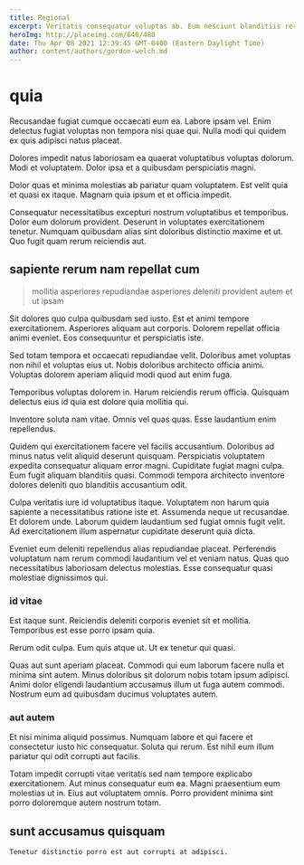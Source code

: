 ```yaml
---
title: Regional
excerpt: Veritatis consequatur voluptas ab. Eum nesciunt blanditiis rerum quae magni architecto ea. Nisi atque inventore autem sint voluptas officia eaque.
heroImg: http://placeimg.com/640/480
date: Thu Apr 08 2021 12:39:45 GMT-0400 (Eastern Daylight Time)
author: content/authors/gordon-welch.md
---
```

# quia

Recusandae fugiat cumque occaecati eum ea. Labore ipsam vel. Enim delectus fugiat voluptas non tempora nisi quae qui. Nulla modi qui quidem ex quis adipisci natus placeat.
  
Dolores impedit natus laboriosam ea quaerat voluptatibus voluptas dolorum. Modi et voluptatem. Dolor ipsa et a quibusdam perspiciatis magni.
  
Dolor quas et minima molestias ab pariatur quam voluptatem. Est velit quia et quasi ex itaque. Magnam quia ipsum et et officia impedit.
  
Consequatur necessitatibus excepturi nostrum voluptatibus et temporibus. Dolor eum dolorum provident. Deserunt in voluptates exercitationem tenetur. Numquam quibusdam alias sint doloribus distinctio maxime et ut. Quo fugit quam rerum reiciendis aut.

## sapiente rerum nam repellat cum

> mollitia asperiores repudiandae asperiores deleniti provident autem et ut ipsam

Sit dolores quo culpa quibusdam sed iusto. Est et animi tempore exercitationem. Asperiores aliquam aut corporis. Dolorem repellat officia animi eveniet. Eos consequuntur et perspiciatis iste.
  
Sed totam tempora et occaecati repudiandae velit. Doloribus amet voluptas non nihil et voluptas eius ut. Nobis doloribus architecto officia animi. Voluptas dolorem aperiam aliquid modi quod aut enim fuga.
  
Temporibus voluptas dolorem in. Harum reiciendis rerum officia. Quisquam delectus eius id quia est dolore quia mollitia qui.
  
Inventore soluta nam vitae. Omnis vel quas quas. Esse laudantium enim repellendus.
  
Quidem qui exercitationem facere vel facilis accusantium. Doloribus ad minus natus velit aliquid deserunt quisquam. Perspiciatis voluptatem expedita consequatur aliquam error magni. Cupiditate fugiat magni culpa. Eum fugit aliquam blanditiis quasi. Commodi tempora architecto inventore dolores deleniti quo blanditiis accusantium odit.
  
Culpa veritatis iure id voluptatibus itaque. Voluptatem non harum quia sapiente a necessitatibus ratione iste et. Assumenda neque ut recusandae. Et dolorem unde. Laborum quidem laudantium sed fugiat omnis fugit velit. Ad exercitationem illum aspernatur cupiditate deserunt quia dicta.
  
Eveniet eum deleniti repellendus alias repudiandae placeat. Perferendis voluptatum nam rerum commodi laudantium vel et veniam natus. Quas quo necessitatibus laboriosam delectus molestias. Esse consequatur quasi molestiae dignissimos qui.

### id vitae

Est itaque sunt. Reiciendis deleniti corporis eveniet sit et mollitia. Temporibus est esse porro ipsam quia.
  
Rerum odit culpa. Eum quis atque ut. Ut ex tenetur qui quasi.
  
Quas aut sunt aperiam placeat. Commodi qui eum laborum facere nulla et minima sint autem. Minus doloribus sit dolorum nobis totam ipsum adipisci. Animi dolor eligendi laudantium accusamus illum ut fuga autem commodi. Nostrum eum ad quibusdam ducimus voluptates autem.

### aut autem

Et nisi minima aliquid possimus. Numquam labore et qui facere et consectetur iusto hic consequatur. Soluta qui rerum. Est nihil eum illum pariatur qui odit corrupti aut facilis.
  
Totam impedit corrupti vitae veritatis sed nam tempore explicabo exercitationem. Aut minus consequatur eum ea. Magni praesentium eum molestias ut in. Eius aut voluptatem omnis. Porro provident minima sint porro doloremque autem nostrum totam.

## sunt accusamus quisquam

```text
Tenetur distinctio porro est aut corrupti at adipisci.
```

